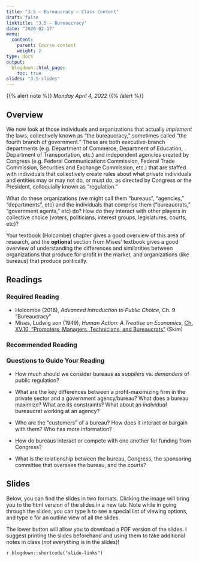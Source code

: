 ```yaml
---
title: "3.5 — Bureaucracy — Class Content"
draft: false
linktitle: "3.5 — Bureaucracy"
date: "2020-02-17"
menu:
  content:
    parent: Course content
    weight: 2
type: docs
output:
  blogdown::html_page:
    toc: true
slides: "3.5-slides"
---
```


{{% alert note %}}
*Monday April 4, 2022*
{{% /alert %}}

## <i class="fas fa-info-circle fa-lg"></i> Overview

We now look at those individuals and organizations that actually *implement* the laws, collectively known as "the bureaucracy," sometimes called "the fourth branch of government." These are both executive-branch departments (e.g. Department of Commerce, Department of Education, Department of Transportation, etc.) and independent agencies created by Congress (e.g. Federal Communications Commission, Federal Trade Commission, Securities and Exchange Commission, etc.) that are staffed with individuals that collectively create rules about what private individuals and entities may or may not do, or must do, as directed by Congress or the President, colloquially known as "regulation."

What do these organizations (we might call them "bureaus", "agencies," "departments", etc) and the individuals that comprise them ("bureaucrats," "government agents," etc) do? How do they interact with other players in collective choice (voters, politicians, interest groups, legislatures, courts, etc)?

Your textbook (Holcombe) chapter gives a good overview of this area of research, and the **optional** section from Mises' textbook gives a good overview of understanding the differences and similarities between organizations that produce for-profit in the market, and organizations (like bureaus) that produce politically.

## <i class="fas fa-book-reader fa-lg"></i> Readings

### Required Reading

- <i class="fas fas fa-book"></i> Holcombe (2016), *Advanced Introduction to Public Choice*, Ch. 9 "Bureaucracy"
- <i class="fas fas fa-book"></i> Mises, Ludwig von (1949), *Human Action: A Treatise on Economics*, [Ch. XV.10, "Promoters, Managers, Technicians, and Bureaucrats"](/readings/Mises_1949_Bureaucrats.pdf) (Skim)

### Recommended Reading

### Questions to Guide Your Reading

- How much should we consider bureaus as *suppliers* vs. *demanders* of public regulation?

- What are the key differences between a profit-maximizing firm in the private sector and a government agency/bureau? What does a bureau maximize? What are its constraints? What about an *individual* bureaucrat working at an agency?

- Who are the "customers" of a bureau? How does it interact or bargain with them? Who has more information?

- How do bureaus interact or compete with one another for funding from Congress?

- What is the relationship between the bureau, Congress, the sponsoring committee that oversees the bureau, and the courts?

## <i class="fas fa-chalkboard-teacher"></i> Slides

Below, you can find the slides in two formats. Clicking the image will bring you to the html version of the slides in a new tab. Note while in going through the slides, you can type <kbd>h</kbd> to see a special list of viewing options, and type <kbd>o</kbd> for an outline view of all the slides.

The lower button will allow you to download a PDF version of the slides. I suggest printing the slides beforehand and using them to take additional notes in class (*not everything* is in the slides)!

`r blogdown::shortcode("slide-links")`